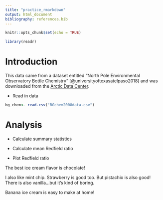 ```yaml
---
title: "practice_rmarkdown"
output: html_document
bibliography: references.bib
---
```


```r
knitr::opts_chunk$set(echo = TRUE)
```

```r
library(readr)
```

# Introduction 

This data came from a dataset entitled "North Pole Environmental Observatory Bottle Chemistry" [@universityoftexasatelpaso2018] and was downloaded from the [Arctic Data Center](https://arcticdata.io/catalog/view/doi:10.18739/A25T3FZ8X).

-   Read in data

```r
bg_chem<- read.csv("BGchem2008data.csv")
```

# Analysis

-   Calculate summary statistics

```{=html}
<!-- -->
```
-   Calculate mean Redfield ratio

-   Plot Redfield ratio


The best ice cream flavor is chocolate!

I also like mint chip. Strawberry is good too. But pistachio is also good! There is also vanilla...but it's kind of boring. 

Banana ice cream is easy to make at home!